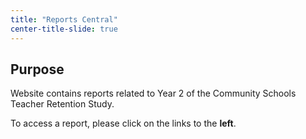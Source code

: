 ```yaml
---
title: "Reports Central"
center-title-slide: true
---
```


## Purpose

Website contains reports related to Year 2 of the Community Schools Teacher Retention Study.

To access a report, please click on the links to the **left**. 
